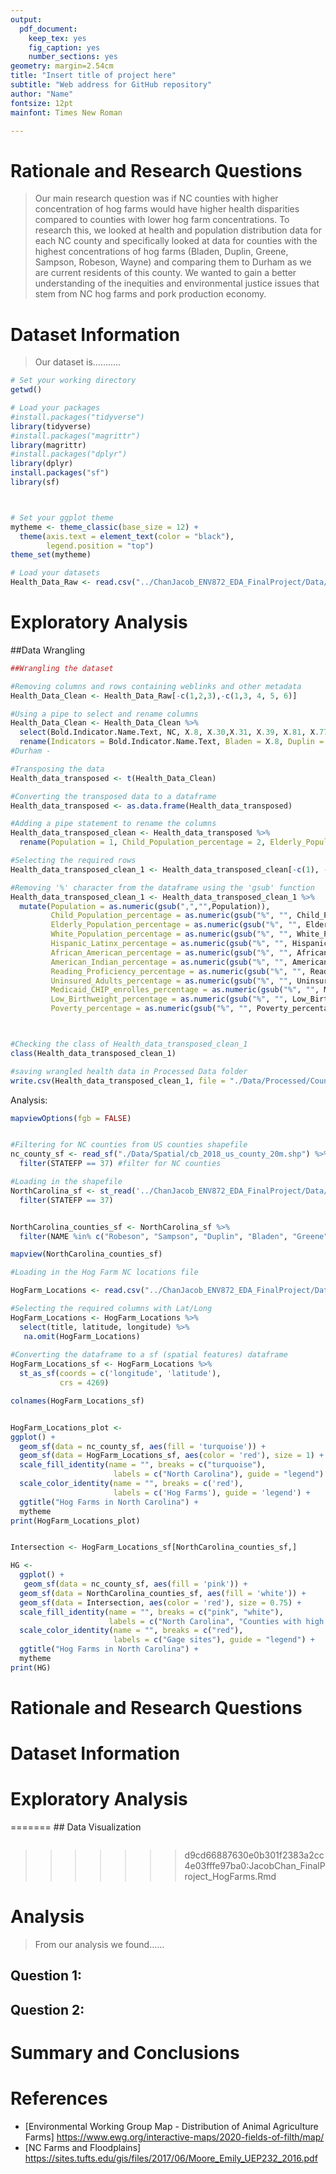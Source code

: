 ```yaml
---
output: 
  pdf_document:
    keep_tex: yes
    fig_caption: yes
    number_sections: yes
geometry: margin=2.54cm
title: "Insert title of project here"
subtitle: "Web address for GitHub repository"
author: "Name"
fontsize: 12pt
mainfont: Times New Roman

---
```


\newpage
\tableofcontents 
\newpage
\listoftables 
\newpage
\listoffigures 
\newpage

# Rationale and Research Questions
> Our main research question was if NC counties with higher concentration of hog farms would have higher health disparities compared to counties with lower hog farm concentrations. To research this, we looked at health and population distribution data for each NC county and specifically looked at data for counties with the highest concentrations of hog farms (Bladen, Duplin, Greene, Sampson, Robeson, Wayne) and comparing them to Durham as we are current residents of this county. We wanted to gain a better understanding of the inequities and environmental justice issues that stem from NC hog farms and pork production economy. 

\newpage

# Dataset Information
>Our dataset is...........

\newpage

```r
# Set your working directory
getwd()

# Load your packages
#install.packages("tidyverse")
library(tidyverse)
#install.packages("magrittr")
library(magrittr)
#install.packages("dplyr")
library(dplyr)
install.packages("sf")
library(sf)



# Set your ggplot theme
mytheme <- theme_classic(base_size = 12) +
  theme(axis.text = element_text(color = "black"), 
        legend.position = "top")
theme_set(mytheme)

# Load your datasets
Health_Data_Raw <- read.csv("../ChanJacob_ENV872_EDA_FinalProject/Data/Raw/County Health Data 2021.csv", stringsAsFactors = TRUE)

```

# Exploratory Analysis 

##Data Wrangling

```r
##Wrangling the dataset 

#Removing columns and rows containing weblinks and other metadata 
Health_Data_Clean <- Health_Data_Raw[-c(1,2,3),-c(1,3, 4, 5, 6)] 

#Using a pipe to select and rename columns
Health_Data_Clean <- Health_Data_Clean %>%
  select(Bold.Indicator.Name.Text, NC, X.8, X.30,X.31, X.39, X.81, X.77, X.95) %>%
  rename(Indicators = Bold.Indicator.Name.Text, Bladen = X.8, Duplin = X.30, Durham = X.31, Greene = X.39, Sampson = X.81, Robeson = X.77, Wayne = X.95)
#Durham - 

#Transposing the data
Health_data_transposed <- t(Health_Data_Clean)

#Converting the transposed data to a dataframe
Health_data_transposed <- as.data.frame(Health_data_transposed)

#Adding a pipe statement to rename the columns
Health_data_transposed_clean <- Health_data_transposed %>%
  rename(Population = 1, Child_Population_percentage = 2, Elderly_Population_percentage = 3, White_Population_percentage = 4, Hispanic_Latinx_percentage = 5, African_American_percentage = 6, American_Indian_percentage = 9, Reading_Proficiency_percentage = 12, Uninsured_Adults_percentage = 14, Medicaid_CHIP_enrolles_percentage = 16, Primary_Care_Physicians = 17, Low_Birthweight_percentage = 32, Infant_Mortality_Rate = 33, Poverty_percentage = 41, Air_Pollution = 52) 

#Selecting the required rows 
Health_data_transposed_clean_1 <- Health_data_transposed_clean[-c(1), -c(7,8, 10, 11, 13, 15, 18:31, 34:40, 42:51, 53:59)]

#Removing '%' character from the dataframe using the 'gsub' function
Health_data_transposed_clean_1 <- Health_data_transposed_clean_1 %>%
  mutate(Population = as.numeric(gsub(",","",Population)),
         Child_Population_percentage = as.numeric(gsub("%", "", Child_Population_percentage)),
         Elderly_Population_percentage = as.numeric(gsub("%", "", Elderly_Population_percentage)),
         White_Population_percentage = as.numeric(gsub("%", "", White_Population_percentage)),
         Hispanic_Latinx_percentage = as.numeric(gsub("%", "", Hispanic_Latinx_percentage)),
         African_American_percentage = as.numeric(gsub("%", "", African_American_percentage)),
         American_Indian_percentage = as.numeric(gsub("%", "", American_Indian_percentage)),
         Reading_Proficiency_percentage = as.numeric(gsub("%", "", Reading_Proficiency_percentage)),
         Uninsured_Adults_percentage = as.numeric(gsub("%", "", Uninsured_Adults_percentage)),
         Medicaid_CHIP_enrolles_percentage = as.numeric(gsub("%", "", Medicaid_CHIP_enrolles_percentage)),
         Low_Birthweight_percentage = as.numeric(gsub("%", "", Low_Birthweight_percentage)),
         Poverty_percentage = as.numeric(gsub("%", "", Poverty_percentage)))



#Checking the class of Health_data_transposed_clean_1
class(Health_data_transposed_clean_1)

#saving wrangled health data in Processed Data folder
write.csv(Health_data_transposed_clean_1, file = "./Data/Processed/CountyHogs_HealthData.csv")
```

Analysis: 

```r
mapviewOptions(fgb = FALSE)


#Filtering for NC counties from US counties shapefile
nc_county_sf <- read_sf("./Data/Spatial/cb_2018_us_county_20m.shp") %>%
  filter(STATEFP == 37) #filter for NC counties

#Loading in the shapefile
NorthCarolina_sf <- st_read('../ChanJacob_ENV872_EDA_FinalProject/Data/Spatial/cb_2018_us_county_20m.shp') %>%
  filter(STATEFP == 37)


NorthCarolina_counties_sf <- NorthCarolina_sf %>%
  filter(NAME %in% c("Robeson", "Sampson", "Duplin", "Bladen", "Greene", "Wayne", "Durham"))

mapview(NorthCarolina_counties_sf)

#Loading in the Hog Farm NC locations file 

HogFarm_Locations <- read.csv("../ChanJacob_ENV872_EDA_FinalProject/Data/Spatial/Hog_Farm_Locations_NC.csv") 

#Selecting the required columns with Lat/Long
HogFarm_Locations <- HogFarm_Locations %>%
  select(title, latitude, longitude) %>%
   na.omit(HogFarm_Locations)
  
#Converting the dataframe to a sf (spatial features) dataframe
HogFarm_Locations_sf <- HogFarm_Locations %>%
  st_as_sf(coords = c('longitude', 'latitude'),
           crs = 4269)

colnames(HogFarm_Locations_sf)


HogFarm_Locations_plot <-
ggplot() +
  geom_sf(data = nc_county_sf, aes(fill = 'turquoise')) +
  geom_sf(data = HogFarm_Locations_sf, aes(color = 'red'), size = 1) + 
  scale_fill_identity(name = "", breaks = c("turquoise"), 
                       labels = c("North Carolina"), guide = "legend") +
  scale_color_identity(name = "", breaks = c('red'), 
                       labels = c('Hog Farms'), guide = 'legend') +
  ggtitle("Hog Farms in North Carolina") +
  mytheme 
print(HogFarm_Locations_plot)


Intersection <- HogFarm_Locations_sf[NorthCarolina_counties_sf,]

HG <- 
  ggplot() +
   geom_sf(data = nc_county_sf, aes(fill = 'pink')) +
  geom_sf(data = NorthCarolina_counties_sf, aes(fill = 'white')) + 
  geom_sf(data = Intersection, aes(color = 'red'), size = 0.75) +
  scale_fill_identity(name = "", breaks = c("pink", "white"), 
                      labels = c("North Carolina", "Counties with high hog farm populations"), guide = "legend") +
  scale_color_identity(name = "", breaks = c("red"), 
                       labels = c("Gage sites"), guide = "legend") +
  ggtitle("Hog Farms in North Carolina") +
  mytheme
print(HG)
```


# Rationale and Research Questions



\newpage

# Dataset Information



\newpage

# Exploratory Analysis 


=======
## Data Visualization

```r

```
>>>>>>> d9cd66887630e0b301f2383a2cc4e03fffe97ba0:JacobChan_FinalProject_HogFarms.Rmd

\newpage

# Analysis
> From our analysis we found......


## Question 1: 

## Question 2: 




\newpage

# Summary and Conclusions


\newpage

# References

+ [Environmental Working Group Map - Distribution of Animal Agriculture Farms] <https://www.ewg.org/interactive-maps/2020-fields-of-filth/map/>
+ [NC Farms and Floodplains] <https://sites.tufts.edu/gis/files/2017/06/Moore_Emily_UEP232_2016.pdf>
